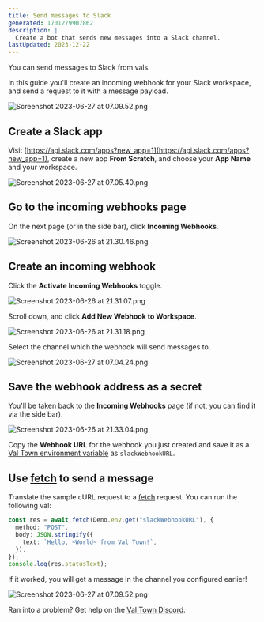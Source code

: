 ```yaml
---
title: Send messages to Slack
generated: 1701279907862
description: |
  Create a bot that sends new messages into a Slack channel.
lastUpdated: 2023-12-22
---
```


You can send messages to Slack from vals.

In this guide you'll create an incoming webhook for your Slack workspace, and
send a request to it with a message payload.

![Screenshot 2023-06-27 at 07.09.52.png](./send-messages-to-slack/screenshot_2023-06-27_at_070952.png)

## Create a Slack app

Visit
[https://api.slack.com/apps?new_app=1](https://api.slack.com/apps?new_app=1),
create a new app **From Scratch**, and choose your **App Name** and your
workspace.

![Screenshot 2023-06-27 at 07.05.40.png](./send-messages-to-slack/screenshot_2023-06-27_at_070540.png)

## Go to the incoming webhooks page

On the next page (or in the side bar), click **Incoming Webhooks**.

![Screenshot 2023-06-26 at 21.30.46.png](./send-messages-to-slack/screenshot_2023-06-26_at_213046.png)

## Create an incoming webhook

Click the **Activate Incoming Webhooks** toggle.

![Screenshot 2023-06-26 at 21.31.07.png](./send-messages-to-slack/screenshot_2023-06-26_at_213107.png)

Scroll down, and click **Add New Webhook to Workspace**.

![Screenshot 2023-06-26 at 21.31.18.png](./send-messages-to-slack/screenshot_2023-06-26_at_213118.png)

Select the channel which the webhook will send messages to.

![Screenshot 2023-06-27 at 07.04.24.png](./send-messages-to-slack/screenshot_2023-06-27_at_070424.png)

## Save the webhook address as a secret

You'll be taken back to the **Incoming Webhooks** page (if not, you can find
it via the side bar).

![Screenshot 2023-06-26 at 21.33.04.png](./send-messages-to-slack/screenshot_2023-06-26_at_213304.png)

Copy the **Webhook URL** for the webhook you just created and save it as a
[Val Town environment variable](https://www.val.town/settings/environment-variables) as `slackWebhookURL`.

## Use [fetch](https://developer.mozilla.org/en-US/docs/Web/API/Fetch_API) to send a message

Translate the sample cURL request to a [fetch](https://developer.mozilla.org/en-US/docs/Web/API/Fetch_API) request.
You can run the following val:

```ts title="Send message" val
const res = await fetch(Deno.env.get("slackWebhookURL"), {
  method: "POST",
  body: JSON.stringify({
    text: `Hello, ~World~ from Val Town!`,
  }),
});
console.log(res.statusText);
```

If it worked, you will get a message in the channel you configured earlier!

![Screenshot 2023-06-27 at 07.09.52.png](./send-messages-to-slack/screenshot_2023-06-27_at_070952-1.png)

Ran into a problem? Get help on the
[Val Town Discord](https://discord.gg/dHv45uN5RY).
